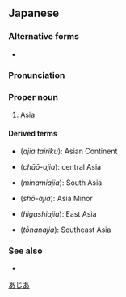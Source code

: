 ==Japanese==
{{wikipedia|lang=ja}}

===Alternative forms===
* {{l/ja|亜細亜}}

===Pronunciation===
{{ja-pron|acc=a}}

===Proper noun===
{{ja-pos|proper|sort=あじあ}}

# [[Asia]]

====Derived terms====
{{der-top}}
* {{l|ja|アジア大陸}} (''ajia tairiku''): Asian Continent
* {{l|ja|中央アジア}} (''chūō-ajia''): central Asia
* {{l|ja|南アジア}} (''minamiajia''): South Asia
{{der-mid}}
* {{l|ja|小アジア}} (''shō-ajia''): Asia Minor
* {{l|ja|東アジア}} (''higashiajia''): East Asia
* {{l|ja|東南アジア}} (''tōnanajia''): Southeast Asia
{{der-bottom}}

===See also===
* {{ja-r|東洋|とうよう}}

{{catlangcode|ja|Asia|Continents|sort=あじあ}}

[[Category:Japanese palindromes|あじあ]]